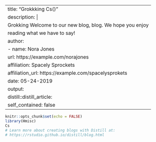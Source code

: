 
---
title: "Grokkking Cs()"
description: |
  Grokking Welcome to our new blog, blog. We hope you enjoy 
  reading what we have to say!
author:
  - name: Nora Jones 
    url: https://example.com/norajones
    affiliation: Spacely Sprockets
    affiliation_url: https://example.com/spacelysprokets
date: 05-24-2019
output:
  distill::distill_article:
    self_contained: false
---

```r
knitr::opts_chunk$set(echo = FALSE)
library(Hmisc)
Cs
# Learn more about creating blogs with Distill at:
# https://rstudio.github.io/distill/blog.html

```



